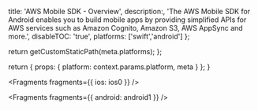                   
  title: 'AWS Mobile SDK - Overview',
  description:,
    'The AWS Mobile SDK for Android enables you to build mobile apps by providing simplified APIs for AWS services such as Amazon Cognito, Amazon S3, AWS AppSync and more.',
  disableTOC: 'true',
  platforms: ['swift','android']
};

  return getCustomStaticPath(meta.platforms);
};

  return {
    props: {
      platform: context.params.platform,
      meta
    }
  };
}
          




<Fragments fragments={{ ios: ios0 }} />


<Fragments fragments={{ android: android1 }} />
